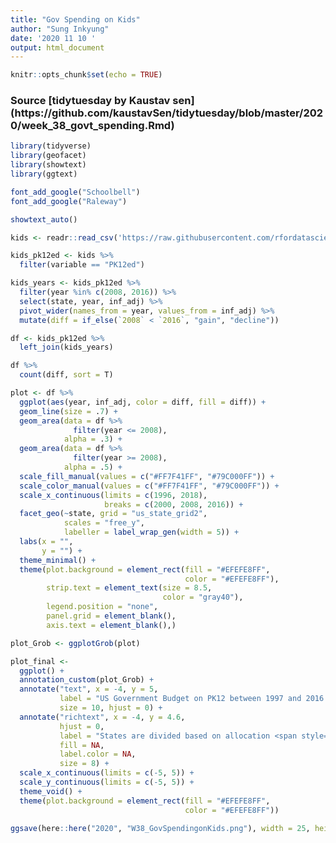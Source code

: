 ```yaml
---
title: "Gov Spending on Kids"
author: "Sung Inkyung"
date: '2020 11 10 '
output: html_document
---
```


```r
knitr::opts_chunk$set(echo = TRUE)
```
### Source [tidytuesday by Kaustav sen] (https://github.com/kaustavSen/tidytuesday/blob/master/2020/week_38_govt_spending.Rmd)
```r
library(tidyverse)
library(geofacet)
library(showtext)
library(ggtext)
```


```r
font_add_google("Schoolbell")
font_add_google("Raleway")

showtext_auto()
```


```r
kids <- readr::read_csv('https://raw.githubusercontent.com/rfordatascience/tidytuesday/master/data/2020/2020-09-15/kids.csv')

```


```r
kids_pk12ed <- kids %>% 
  filter(variable == "PK12ed")

kids_years <- kids_pk12ed %>% 
  filter(year %in% c(2008, 2016)) %>% 
  select(state, year, inf_adj) %>% 
  pivot_wider(names_from = year, values_from = inf_adj) %>% 
  mutate(diff = if_else(`2008` < `2016`, "gain", "decline"))  

df <- kids_pk12ed %>% 
  left_join(kids_years)

df %>% 
  count(diff, sort = T)

```


```r
plot <- df %>% 
  ggplot(aes(year, inf_adj, color = diff, fill = diff)) +
  geom_line(size = .7) +
  geom_area(data = df %>% 
              filter(year <= 2008),
            alpha = .3) +
  geom_area(data = df %>% 
              filter(year >= 2008),
            alpha = .5) +
  scale_fill_manual(values = c("#FF7F41FF", "#79C000FF")) +
  scale_color_manual(values = c("#FF7F41FF", "#79C000FF")) +
  scale_x_continuous(limits = c(1996, 2018), 
                     breaks = c(2000, 2008, 2016)) +
  facet_geo(~state, grid = "us_state_grid2",
            scales = "free_y",
            labeller = label_wrap_gen(width = 5)) +
  labs(x = "",
       y = "") +
  theme_minimal() +
  theme(plot.background = element_rect(fill = "#EFEFE8FF",
                                       color = "#EFEFE8FF"),
        strip.text = element_text(size = 8.5,
                                  color = "gray40"),
        legend.position = "none",
        panel.grid = element_blank(),
        axis.text = element_blank(),)

plot_Grob <- ggplotGrob(plot)


```

```r
plot_final <- 
  ggplot() +
  annotation_custom(plot_Grob) +
  annotate("text", x = -4, y = 5, 
           label = "US Government Budget on PK12 between 1997 and 2016 by US States", 
           size = 10, hjust = 0) +
  annotate("richtext", x = -4, y = 4.6, 
           hjust = 0, 
           label = "States are divided based on allocation <span style='color:#79C000FF'>gained</span> or <span style='color:#FF7F41FF'>declined</span> between 2008(recession) to 2016.",
           fill = NA,
           label.color = NA,
           size = 8) + 
  scale_x_continuous(limits = c(-5, 5)) +
  scale_y_continuous(limits = c(-5, 5)) +
  theme_void() +
  theme(plot.background = element_rect(fill = "#EFEFE8FF",
                                       color = "#EFEFE8FF"))

ggsave(here::here("2020", "W38_GovSpendingonKids.png"), width = 25, height = 17, units = "cm")
```

